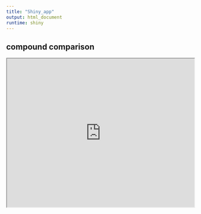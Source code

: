 ```yaml
---
title: "Shiny_app"
output: html_document
runtime: shiny
---
```


## compound comparison

<iframe src="https://fazlur-rahman.shinyapps.io/NCA_PK_Parameter_estimation/?_ga=2.220034650.2110206219.1650657023-837105660.1650657023" width="100%" height="400px"></iframe>

